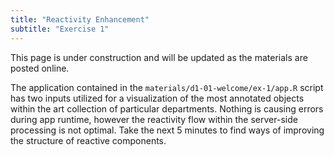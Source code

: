 ```yaml
---
title: "Reactivity Enhancement"
subtitle: "Exercise 1"
---
```


::: callout-warning
This page is under construction and will be updated as the materials are posted online.
:::

The application contained in the `materials/d1-01-welcome/ex-1/app.R` script has two inputs utilized for a visualization of the most annotated objects within the art collection of particular departments. Nothing is causing errors during app runtime, however the reactivity flow within the server-side processing is not optimal. Take the next 5 minutes to find ways of improving the structure of reactive components.
